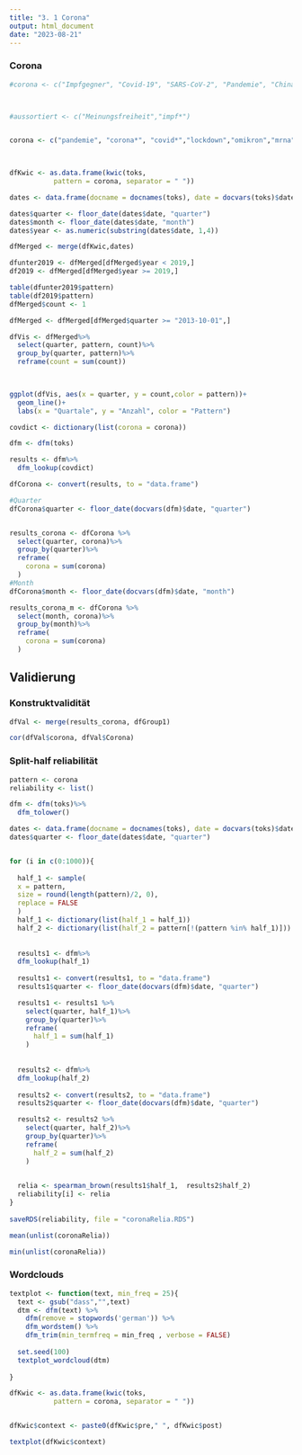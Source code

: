 ```yaml
---
title: "3. 1 Corona"
output: html_document
date: "2023-08-21"
---
```

### Corona

```r
#corona <- c("Impfgegner", "Covid-19", "SARS-CoV-2", "Pandemie", "China-Virus", "Impfpflicht", "AstraZeneca", "Testzentrum", "Verschwörung(stheorien)", #"Corona-Leugner", "Corona-Klage", "Maskenpflicht","Impfung")



#aussortiert <- c("Meinungsfreiheit","impf*")


corona <- c("pandemie", "corona*", "covid*","lockdown","omikron","mrna","testzentr*")

            

```


```r
dfKwic <- as.data.frame(kwic(toks,
           pattern = corona, separator = " "))

dates <- data.frame(docname = docnames(toks), date = docvars(toks)$date)

dates$quarter <- floor_date(dates$date, "quarter")
dates$month <- floor_date(dates$date, "month")
dates$year <- as.numeric(substring(dates$date, 1,4))

dfMerged <- merge(dfKwic,dates)

dfunter2019 <- dfMerged[dfMerged$year < 2019,]
df2019 <- dfMerged[dfMerged$year >= 2019,]

table(dfunter2019$pattern)
table(df2019$pattern)
dfMerged$count <- 1

dfMerged <- dfMerged[dfMerged$quarter >= "2013-10-01",]

dfVis <- dfMerged%>%
  select(quarter, pattern, count)%>%
  group_by(quarter, pattern)%>%
  reframe(count = sum(count))
  


ggplot(dfVis, aes(x = quarter, y = count,color = pattern))+
  geom_line()+
  labs(x = "Quartale", y = "Anzahl", color = "Pattern")
```

```r
covdict <- dictionary(list(corona = corona))

dfm <- dfm(toks)

results <- dfm%>%
  dfm_lookup(covdict)

dfCorona <- convert(results, to = "data.frame")

#Quarter
dfCorona$quarter <- floor_date(docvars(dfm)$date, "quarter")


results_corona <- dfCorona %>%
  select(quarter, corona)%>%
  group_by(quarter)%>%
  reframe(
    corona = sum(corona)
  )
#Month
dfCorona$month <- floor_date(docvars(dfm)$date, "month")

results_corona_m <- dfCorona %>%
  select(month, corona)%>%
  group_by(month)%>%
  reframe(
    corona = sum(corona)
  )

```


## Validierung

### Konstruktvalidität

```r
dfVal <- merge(results_corona, dfGroup1)

cor(dfVal$corona, dfVal$Corona)
```
### Split-half reliabilität

```r
pattern <- corona
reliability <- list()

dfm <- dfm(toks)%>%
  dfm_tolower()

dates <- data.frame(docname = docnames(toks), date = docvars(toks)$date)
dates$quarter <- floor_date(dates$date, "quarter")


for (i in c(0:1000)){
  
  half_1 <- sample(
  x = pattern,
  size = round(length(pattern)/2, 0),
  replace = FALSE
  )
  half_1 <- dictionary(list(half_1 = half_1))
  half_2 <- dictionary(list(half_2 = pattern[!(pattern %in% half_1)]))
  
  
  results1 <- dfm%>%
  dfm_lookup(half_1)
  
  results1 <- convert(results1, to = "data.frame")
  results1$quarter <- floor_date(docvars(dfm)$date, "quarter")

  results1 <- results1 %>%
    select(quarter, half_1)%>%
    group_by(quarter)%>%
    reframe(
      half_1 = sum(half_1)
    )
  
  
  results2 <- dfm%>%
  dfm_lookup(half_2)
  
  results2 <- convert(results2, to = "data.frame")
  results2$quarter <- floor_date(docvars(dfm)$date, "quarter")

  results2 <- results2 %>%
    select(quarter, half_2)%>%
    group_by(quarter)%>%
    reframe(
      half_2 = sum(half_2)
    )
  

  relia <- spearman_brown(results1$half_1,  results2$half_2)
  reliability[i] <- relia
}
  
saveRDS(reliability, file = "coronaRelia.RDS") 

mean(unlist(coronaRelia))

min(unlist(coronaRelia))
```


### Wordclouds

```r
textplot <- function(text, min_freq = 25){
  text <- gsub("dass","",text)
  dtm <- dfm(text) %>%
    dfm(remove = stopwords('german')) %>%
    dfm_wordstem() %>%
    dfm_trim(min_termfreq = min_freq , verbose = FALSE)
  
  set.seed(100)
  textplot_wordcloud(dtm)
  
}
```

```r
dfKwic <- as.data.frame(kwic(toks,
           pattern = corona, separator = " "))


dfKwic$context <- paste0(dfKwic$pre," ", dfKwic$post)

textplot(dfKwic$context)
```
